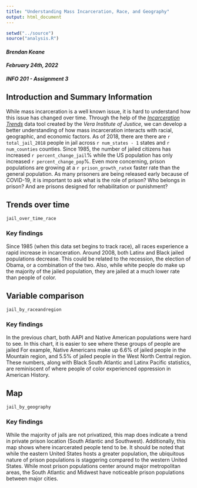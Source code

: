 ```yaml
---
title: "Understanding Mass Incarceration, Race, and Geography"
output: html_document
---
```


```r
setwd("../source")
source("analysis.R")
```

#### *Brendan Keane*
#### *February 24th, 2022*
#### *INFO 201 - Assignment 3*


## Introduction and Summary Information
While mass incarceration is a well known issue, it is hard to understand how this issue has changed over time. Through the help of the [_Incarceration Trends_](https://github.com/vera-institute/incarceration-trends#documentation) data tool created by the *Vera Institute of Justice*, we can develop a better understanding of how mass incarceration interacts with racial, geographic, and economic factors. As of 2018, there are there are `r total_jail_2018` people in jail across `r num_states - 1` states and `r num_counties` counties. Since 1985, the number of jailed citizens has increased `r percent_change_jail`% while the US population has only increased `r percent_change_pop`%. Even more concerning, prison populations are growing at a `r prison_growth_rate`x faster rate than the general population. As many prisoners are being released early because of COVID-19, it is important to ask what is the role of prison? Who belongs in prison? And are prisons designed for rehabilitation or punishment?

## Trends over time
```r
jail_over_time_race
```

### Key findings
Since 1985 (when this data set begins to track race), all races experience a rapid increase in incarceration. Around 2008, both Latinx and Black jailed populations decrease. This could be related to the recession, the election of Obama, or a combination of the two. Also, while white people do make up the majority of the jailed population, they are jailed at a much lower rate than people of color.

## Variable comparison
```r
jail_by_raceandregion
```

### Key findings
In the previous chart, both AAPI and Native American populations were hard to see. In this chart, it is easier to see where these groups of people are jailed For example, Native Americans make up 6.6% of jailed people in the Mountain region, and 5.5% of jailed people in the West North Central region. These numbers, along with Black South Atlantic and Latinx Pacific statistics, are reminiscent of where people of color experienced oppression in American History.


## Map
```r
jail_by_geography
```

### Key findings
While the majority of jails are not privatized, this map does indicate a trend in private prison location (South Atlantic and Southwest). Additionally, this map shows where incarcerated people tend to be. It should be noted that while the eastern United States hosts a greater population, the ubiquitous nature of prison populations is staggering compared to the western United States. While most prison populations center around major metropolitan areas, the South Atlantic and Midwest have noticeable prison populations between major cities.



